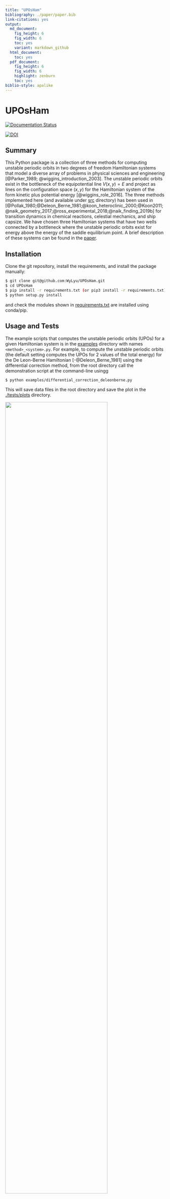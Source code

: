 ```yaml
---
title: "UPOsHam"
bibliography: ./paper/paper.bib
link-citations: yes
output:
  md_document:
    fig_height: 6
    fig_width: 6
    toc: yes
    variant: markdown_github
  html_document:
    toc: yes
  pdf_document:
    fig_height: 6
    fig_width: 6
    highlight: zenburn
    toc: yes
biblio-style: apalike
---
```


# UPOsHam

[![Documentation Status](https://readthedocs.org/projects/uposham/badge/?version=latest)](https://uposham.readthedocs.io/en/latest/?badge=latest)
      
[![DOI](https://zenodo.org/badge/DOI/10.5281/zenodo.3373396.svg)](https://doi.org/10.5281/zenodo.3373396)

## Summary


This Python package is a collection of three methods for computing unstable periodic orbits in two degrees of freedom Hamiltonian systems that model a diverse array of problems in physical sciences and engineering [@Parker_1989; @wiggins_introduction_2003]. The unstable periodic orbits exist in the bottleneck of the equipotential line $V(x,y) = E$ and project as lines on the configuration space $(x,y)$ for the Hamiltonian system of the form kinetic plus potential energy [@wiggins_role_2016]. The three methods implemented here (and available under [src](src/) directory) has been used in [@Pollak_1980;@Deleon_Berne_1981;@koon_heteroclinic_2000;@Koon2011;@naik_geometry_2017;@ross_experimental_2018;@naik_finding_2019b] for transition dynamics in chemical reactions, celestial mechanics, and ship capsize. We have chosen three Hamiltonian systems that have two wells connected by a bottleneck where the unstable periodic orbits exist for energy above the energy of the saddle equilibrium point. A brief description of these systems can be found in the [paper](https://github.com/WyLyu/UPOsHam/tree/master/paper/paper.pdf). 


## Installation

Clone the git repository, install the requirements, and install the package manually:

```bash
$ git clone git@github.com:WyLyu/UPOsHam.git
$ cd UPOsHam
$ pip install -r requirements.txt (or pip3 install -r requirements.txt)
$ python setup.py install
```

and check the modules shown in [requirements.txt](https://github.com/WyLyu/UPOsHam/tree/master/requirements.txt) are installed using conda/pip. 


## Usage and Tests

The example scripts that computes the unstable periodic orbits (UPOs) for a given Hamiltonian system is in the [examples](examples/) directory with names ```<method>_<system>.py```. For example, to compute the unstable periodic orbits (the default setting computes the UPOs for 2 values of the total energy) for the De Leon-Berne Hamiltonian [-@Deleon_Berne_1981] using the differential correction method, from the root directory call the demonstration script at the command-line usingg

```
$ python examples/differential_correction_deleonberne.py
```

This will save data files in the root directory and save the plot in the [./tests/plots](tests/plots/) directory.


![](tests/plots/diff_corr_deleonberne_upos.png){width="80.00000%"}

__Fig. 1. Unstable periodic orbits for De Leon-Berne Hamiltonian__


The example scripts import the system specific functions and method specific functions to obtain the UPOs. These are written as illustration of how to apply these methods to new systems. 


__Comparing the methods for the coupled quartic Hamiltonian__

We demonstrate how the UPOs computed using the different methods compare with each other for a specific system: coupled quartic Hamiltonian.

Comparison of the results (data is located [here](https://github.com/WyLyu/UPOsHam/tree/master/data)) obtained using the three methods for the coupled quartic Hamiltonian can be done using

```bash
$ ipython
>>> run ./tests/compare_methods_coupled.py
```
and the generated figure is located [here](tests/comparison_coupled.pdf)

To obtain the unstable periodic orbits for a specific model Hamiltonian using a specific method, one uses

```bash
$ ipython
>>> run ./examples/diffcorr_UPOs_coupled.py
```

__Tests__

The uncoupled quartic Hamiltonian is an example of a system where the unstable periodic orbits can be obtained in explicit analytical form. This system is used for testing the numerical solutions obtained using the methods implemented in this package. 

Passing a test constitutes the following:

1. The Hausdorff distance between a given numerical and analytical orbits is within $10^{-8}$. This is implemented using Scipy's spatial module.

2. The element wise comparison test of the orbits agree upto 6 decimal places. This is performed using Numpy's testing module. 

Other nonlinear examples systems can not be solved in this explicit analytical form and these are tested by performing plotting comparison of the orbits obtained using the methods. These are available in the [Jupyter](./tests/tests.ipynb) notebook.

## Contributing

Guidelines on how to contribute to this package can be found  [here](https://github.com/WyLyu/UPOsHam/blob/master/docs/contributing.md) along with the code of conduct [here](https://github.com/WyLyu/UPOsHam/blob/master/CODE_OF_CONDUCT.md) for engaging with the fellow contributors.


## Acknowledgements

We acknowledge the support of EPSRC Grant No. EP/P021123/1 and Office of Naval Research (Grant No. N00014-01-1-0769). The authors would like to acknowledge the London Mathematical Society and School of Mathematics at the University of Bristol for supporting the undergraduate research bursary 2019. We acknowledge contributions from Shane Ross for writing the early MATLAB version of the differential correction and numerical continuation code.


## Copyright and License
Copyright 2019 Wenyang Lyu, Shibabrat Naik, Stephen Wiggins. 

All content is under Creative Commons Attribution [CC-BY 4.0](https://creativecommons.org/licenses/by/4.0/legalcode.txt) and all the python scripts are under [BSD-3 clause](https://github.com/WyLyu/UPOsHam/blob/master/LICENSE).

## References






